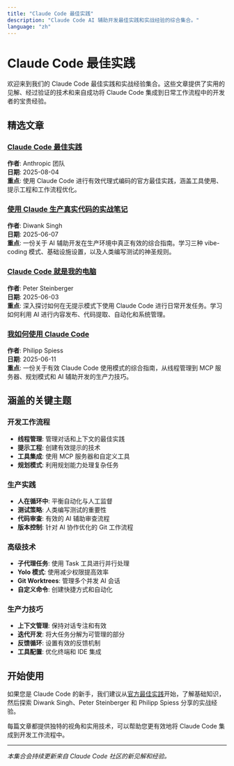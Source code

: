 ```yaml
---
title: "Claude Code 最佳实践"
description: "Claude Code AI 辅助开发最佳实践和实战经验的综合集合。"
language: "zh"
---
```


# Claude Code 最佳实践

欢迎来到我们的 Claude Code 最佳实践和实战经验集合。这些文章提供了实用的见解、经过验证的技术和来自成功将 Claude Code 集成到日常工作流程中的开发者的宝贵经验。

## 精选文章

### [Claude Code 最佳实践](/docs/zh/best-practices/claude-code-best-practices)
**作者**: Anthropic 团队  
**日期**: 2025-08-04  
**重点**: 使用 Claude Code 进行有效代理式编码的官方最佳实践，涵盖工具使用、提示工程和工作流程优化。

### [使用 Claude 生产真实代码的实战笔记](/docs/zh/best-practices/field-notes-shipping-real-code-claude)
**作者**: Diwank Singh  
**日期**: 2025-06-07  
**重点**: 一份关于 AI 辅助开发在生产环境中真正有效的综合指南。学习三种 vibe-coding 模式、基础设施设置，以及人类编写测试的神圣规则。

### [Claude Code 就是我的电脑](/docs/zh/best-practices/claude-code-is-my-computer)
**作者**: Peter Steinberger  
**日期**: 2025-06-03  
**重点**: 深入探讨如何在无提示模式下使用 Claude Code 进行日常开发任务。学习如何利用 AI 进行内容发布、代码提取、自动化和系统管理。

### [我如何使用 Claude Code](/docs/zh/best-practices/how-i-use-claude-code)
**作者**: Philipp Spiess  
**日期**: 2025-06-11  
**重点**: 一份关于有效 Claude Code 使用模式的综合指南，从线程管理到 MCP 服务器、规划模式和 AI 辅助开发的生产力技巧。

## 涵盖的关键主题

### 开发工作流程
- **线程管理**: 管理对话和上下文的最佳实践
- **提示工程**: 创建有效提示的技术
- **工具集成**: 使用 MCP 服务器和自定义工具
- **规划模式**: 利用规划能力处理复杂任务

### 生产实践
- **人在循环中**: 平衡自动化与人工监督
- **测试策略**: 人类编写测试的重要性
- **代码审查**: 有效的 AI 辅助审查流程
- **版本控制**: 针对 AI 协作优化的 Git 工作流程

### 高级技术
- **子代理任务**: 使用 Task 工具进行并行处理
- **Yolo 模式**: 使用减少权限提高效率
- **Git Worktrees**: 管理多个并发 AI 会话
- **自定义命令**: 创建快捷方式和自动化

### 生产力技巧
- **上下文管理**: 保持对话专注和有效
- **迭代开发**: 将大任务分解为可管理的部分
- **反馈循环**: 设置有效的反馈机制
- **工具配置**: 优化终端和 IDE 集成

## 开始使用

如果您是 Claude Code 的新手，我们建议从[官方最佳实践](/docs/zh/best-practices/claude-code-best-practices)开始，了解基础知识，然后探索 Diwank Singh、Peter Steinberger 和 Philipp Spiess 分享的实战经验。

每篇文章都提供独特的视角和实用技术，可以帮助您更有效地将 Claude Code 集成到开发工作流程中。

---

*本集合会持续更新来自 Claude Code 社区的新见解和经验。* 